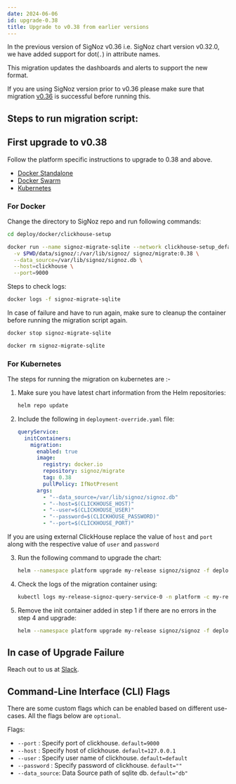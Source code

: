 ```yaml
---
date: 2024-06-06
id: upgrade-0.38
title: Upgrade to v0.38 from earlier versions
---
```



In the previous version of SigNoz v0.36 i.e. SigNoz chart version v0.32.0, we have added support for dot(`.`) in attribute names.

This migration updates the dashboards and alerts to support the new format.

If you are using SigNoz version prior to v0.36 please make sure that migration [v0.36](/docs/operate/migration/upgrade-0.36) is successful before running this.

## Steps to run migration script:

## First upgrade to v0.38

Follow the platform specific instructions to upgrade to 0.38 and above.

- [Docker Standalone](https://signoz.io/docs/operate/docker-standalone/#upgrade)
- [Docker Swarm](https://signoz.io/docs/operate/docker-swarm/#upgrade)
- [Kubernetes](https://signoz.io/docs/operate/kubernetes/#upgrade)


### For Docker

Change the directory to SigNoz repo and run following commands:

```bash
cd deploy/docker/clickhouse-setup
```

```bash
docker run --name signoz-migrate-sqlite --network clickhouse-setup_default -it \
  -v $PWD/data/signoz/:/var/lib/signoz/ signoz/migrate:0.38 \
  --data_source=/var/lib/signoz/signoz.db \
  --host=clickhouse \
  --port=9000
```

Steps to check logs:

```bash
docker logs -f signoz-migrate-sqlite
```

In case of failure and have to run again, make sure to cleanup the container before running the migration script again.

```bash
docker stop signoz-migrate-sqlite

docker rm signoz-migrate-sqlite
```


### For Kubernetes

The steps for running the migration on kubernetes are :- 
1. Make sure you have latest chart information from the
  Helm repositories:

    ```bash
    helm repo update
    ```

2. Include the following in `deployment-override.yaml` file:
  
    ```yaml
    queryService:
      initContainers:
        migration:
          enabled: true
          image:
            registry: docker.io
            repository: signoz/migrate
            tag: 0.38
            pullPolicy: IfNotPresent
          args:
            - "--data_source=/var/lib/signoz/signoz.db"
            - "--host=$(CLICKHOUSE_HOST)"
            - "--user=$(CLICKHOUSE_USER)"
            - "--password=$(CLICKHOUSE_PASSWORD)"
            - "--port=$(CLICKHOUSE_PORT)"
    ```

  If you are using external ClickHouse replace the value of `host` and `port` along with the respective value of `user` and `password`

3. Run the following command to upgrade the chart:
    ```bash
    helm --namespace platform upgrade my-release signoz/signoz -f deployment-override.yaml
    ```
4. Check the logs of the migration container using:
    ```bash
    kubectl logs my-release-signoz-query-service-0 -n platform -c my-release-signoz-query-service-migration
    ```
5. Remove the init container added in step 1 if there are no errors in the step 4 and upgrade:
    ```bash
    helm --namespace platform upgrade my-release signoz/signoz -f deployment-override.yaml
    ``` 


## In case of Upgrade Failure

Reach out to us at [Slack](https://signoz.io/slack).

## Command-Line Interface (CLI) Flags

There are some custom flags which can be enabled based on different use-cases.
All the flags below are `optional`.

Flags:

- `--port` : Specify port of clickhouse. `default=9000`
- `--host` : Specify host of clickhouse. `default=127.0.0.1`
- `--user` : Specify user name of clickhouse. `default=default`
- `--password` : Specify password of clickhouse. `default=""`
- `--data_source`: Data Source path of sqlite db. `default="db"`